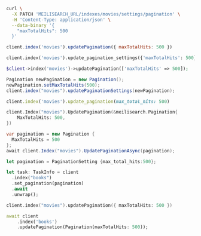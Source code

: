 <CodeGroup>

```bash cURL
curl \
  -X PATCH 'MEILISEARCH_URL/indexes/movies/settings/pagination' \
  -H 'Content-Type: application/json' \
  --data-binary '{
    "maxTotalHits": 500
  }'
```

```javascript JS
client.index('movies').updatePagination({ maxTotalHits: 500 })
```

```python Python
client.index('movies').update_pagination_settings({'maxTotalHits': 500})
```

```php PHP
$client->index('movies')->updatePagination(['maxTotalHits' => 500]);
```

```java Java
Pagination newPagination = new Pagination();
newPagination.setMaxTotalHits(500);
client.index("movies").updatePaginationSettings(newPagination);
```

```ruby Ruby
client.index('movies').update_pagination(max_total_hits: 500)
```

```go Go
client.Index("movies").UpdatePagination(&meilisearch.Pagination{
    MaxTotalHits: 500,
})
```

```csharp C#
var pagination = new Pagination {
  MaxTotalHits = 500
};
await client.Index("movies").UpdatePaginationAsync(pagination);
```

```rust Rust
let pagination = PaginationSetting {max_total_hits:500};

let task: TaskInfo = client
  .index("books")
  .set_pagination(pagination)
  .await
  .unwrap();
```

```swift Swift
client.index("movies").updatePagination({ maxTotalHits: 500 })
```

```dart Dart
await client
    .index('books')
    .updatePagination(Pagination(maxTotalHits: 500));
```
</CodeGroup>